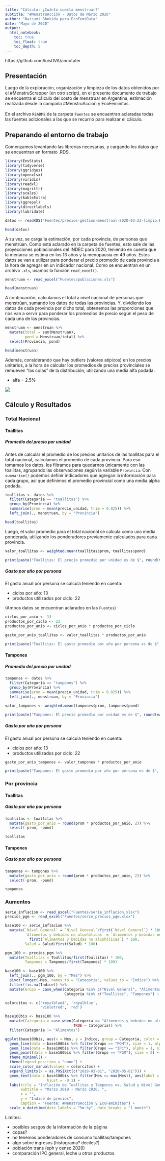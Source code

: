 ```yaml
---
title: "Cálculo: ¿Cuánto cuesta menstruar?"
subtitle: "#MenstruAcción - Datos de Marzo 2020"
author: "Natsumi Shokida para EcoFemiData"
date: "Mayo de 2020"
output:
  html_notebook:
    toc: true
    toc_float: true
    toc_depth: 5
---
```


https://github.com/luisDVA/annotater

## Presentación

Luego de la exploración, organización y limpieza de los datos obtenidos por el #MenstruScrapper (en otro script), en el presente documento de trabajo se encuentra el cálculo del costo de menstruar en Argentina, estimación realizada desde la campaña #MenstruAccion y EcoFeminitas.
<br><br>
En el archivo `README` de la carpeta `Fuentes` se encuentran aclaradas todas las fuentes adicionales a las que se recurrió para realizar el cálculo.

## Preparando el entorno de trabajo

Comenzamos levantando las librerías necesarias, y cargando los datos que se encuentran en formato .RDS.

```r
library(EnvStats)
library(tidyverse)
library(ggridges)
library(openxlsx)
library(viridis)
library(readxl)
library(magrittr)
library(scales)
library(kableExtra)
library(ggrepel)
library(directlabels)
library(lubridate)
```

```r
datos <- readRDS("Fuentes/precios-gestion-menstrual-2020-03-23-limpio.RDS")

head(datos)
```

A su vez, se carga la estimación, por cada provincia, de personas que menstrúan. Como está aclarado en la carpeta de fuentes, esto sale de las proyecciones poblacionales del INDEC para 2020, teniendo en cuenta que la menarca se estima en los 13 años y la menopausia en 49 años. Estos datos se van a utilizar para ponderar el precio promedio de cada provincia a la hora de agregar en un indicador nacional. Como se encuentran en un archivo `.xls`, usamos la función `read_excel()`.

```r
menstruan <- read_excel("Fuentes/poblaciones.xls")

head(menstruan)
```

A continuación, calculamos el total a nivel nacional de personas que menstrúan, sumando los datos de todas las provincias. Y, dividiendo los datos de cada provincia por dicho total, obtenemos las proporciones que nos van a servir para ponderar los promedios de precio según el peso de cada una de las provincias.

```r
menstruan <- menstruan %>% 
  mutate(total = sum(Menstruan),
         pond = Menstruan/total) %>% 
  select(Provincia, pond)

head(menstruan)
```

Además, considerando que hay outliers (valores atípicos) en los precios unitarios, a la hora de calcular los promedios de precios provinciales se remueven "las colas" de la distribución, utilizando una media alfa podada:     

- alfa = 2.5%

![](img/pre_resultados.png)   

## Cálculo y Resultados

### Total Nacional

#### Toallitas

##### Promedio del precio por unidad

Antes de calcular el promedio de los precios unitarios de las toallitas para el total nacional, calculamos el promedio de cada provincia. Para eso tomamos los datos, los filtramos para quedarnos únicamente con las toallitas, agrupando las observaciones según la variable `Provincia`. Con `summarise()` podemos definir indicadores que agregan la información para cada grupo, así que definimos el promedio provincial como una media alpha podada. 

```r
toallitas <- datos %>% 
  filter(Categoría == "toallitas") %>%
  group_by(Provincia) %>% 
  summarise(prom = mean(precio_unidad, trim = 0.025)) %>% 
  left_join(., menstruan, by = "Provincia")

head(toallitas)
```

Luego, el valor promedio para el total nacional se calcula como una media ponderada, utilizando los ponderadores previamente calculados para cada provincia. 

```r
valor_toallitas <- weighted.mean(toallitas$prom, toallitas$pond)

print(paste("Toallitas: El precio promedio por unidad es de $", round(valor_toallitas, 2)),)
```

##### Gasto por año por persona

El gasto anual por persona se calcula teniendo en cuenta:

- ciclos por año: 13
- productos utilizados por ciclo: 22

(Ambos datos se encuentran aclarados en las `Fuentes`)

```r
ciclos_por_anio <- 13
productos_por_ciclo <- 22
productos_por_anio <- ciclos_por_anio * productos_por_ciclo

gasto_por_anio_toallitas <- valor_toallitas * productos_por_anio

print(paste("Toallitas: El gasto promedio por año por persona es de $", round(gasto_por_anio_toallitas, 2)))
```

#### Tampones

##### Promedio del precio por unidad

```r
tampones <- datos %>% 
  filter(Categoría == "tampones") %>%
  group_by(Provincia) %>% 
  summarise(prom = mean(precio_unidad, trim = 0.025)) %>% 
  left_join(., menstruan, by = "Provincia")

valor_tampones <- weighted.mean(tampones$prom, tampones$pond)

print(paste("Tampones: El precio promedio por unidad es de $", round(valor_tampones, 2)))
```

##### Gasto por año por persona

El gasto anual por persona se calcula teniendo en cuenta:

- ciclos por año: 13
- productos utilizados por ciclo: 22

```r
gasto_por_anio_tampones <- valor_tampones * productos_por_anio

print(paste("Tampones: El gasto promedio por año por persona es de $", round(gasto_por_anio_tampones, 2)))
```

### Por provincia

#### Toallitas

##### Gasto por año por persona

```r
toallitas <- toallitas %>% 
  mutate(gasto_por_anio = round(prom * productos_por_anio, 2)) %>% 
  select(-prom, -pond)

toallitas
```

#### Tampones

##### Gasto por año por persona

```r
tampones <- tampones %>% 
  mutate(gasto_por_anio = round(prom * productos_por_anio, 2)) %>% 
  select(-prom, -pond)

tampones
```

### Aumentos

```r
serie_inflacion <- read_excel("Fuentes/serie_inflacion.xlsx")
precios_pgm <- read_excel("Fuentes/serie_precios_pgm.xlsx")
```

```r
base100 <- serie_inflacion %>% 
  mutate(`Nivel General` = `Nivel General`/first(`Nivel General`) * 100,
         `Alimentos y bebidas no alcohólicas` = `Alimentos y bebidas no alcohólicas`/
           first(`Alimentos y bebidas no alcohólicas`) * 100,
         Salud = Salud/first(Salud) * 100)
```

```r
pgm_100 <- precios_pgm %>% 
  mutate(Toallitas = Toallitas/first(Toallitas) * 100,
         Tampones = Tampones/first(Tampones) * 100)
```

```r
base100 <- base100 %>% 
  left_join(., pgm_100, by = "Mes") %>% 
  pivot_longer(-Mes, names_to = "Categoria", values_to = "Indice") %>% 
  filter(!is.na(Indice)) %>% 
  mutate(Grupo = case_when(Categoria %in% c("Nivel General", "Alimentos y bebidas no alcohólicas", "Salud") ~ "IPC",
                           Categoria %in% c("Toallitas", "Tampones") ~ "PGM"))
```

```r
colorcitos <- c('royalblue4', 'royalblue', 
                'violetred', 'red')
```

```r
base100bis <- base100 %>% 
  mutate(Categoria = case_when(Categoria == "Alimentos y bebidas no alcohólicas" ~ "Alimentos",
                               TRUE ~ Categoria)) %>% 
  filter(Categoria != "Alimentos")
```

```r
ggplot(base100bis, aes(x = Mes, y = Indice, group = Categoria, color = Categoria)) +
  geom_line(data = base100bis %>% filter(Grupo == "PGM"), size = 1, alpha = 1) +
  geom_line(data = base100bis %>% filter(Grupo == "IPC"), alpha = 1, size = 1) +
  geom_point(data = base100bis %>% filter(Grupo == "PGM"), size = 2) +
  theme_minimal() +
  theme(legend.position = "none") +
  scale_color_manual(values = colorcitos) +
  expand_limits(x = as.POSIXct(c("2019-03-01", "2020-05-01"))) +
  geom_text(data = base100bis %>% filter(Mes == max(Mes)), aes(label = Categoria), 
                   hjust = -0.1) +
  labs(title = "Inflación de Toallitas y Tampones vs. Salud y Nivel General del IPC-INDEC",
       subtitle = "Marzo 2019 - Marzo 2020. ",
       x = "",
       y = "Indice de precios",
       caption = "Fuente: #MenstruAcción y EcoFeminitas") +
  scale_x_datetime(date_labels = "%m-%y", date_breaks = "1 month")
```



Limites: 

- posibles sesgos de la información de la página
- copas?
- no tenemos ponderadores de consumo toallitas/tampones
- algo sobre ingresos (histograma? deciles?)
- población trans (eph y censo 2020)
- comparación IPC general, leche u otros productos














